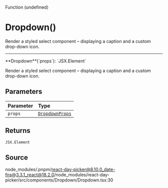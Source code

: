 <SectionTitle>Function (undefined)</SectionTitle>

# Dropdown()

<Description>
  Render a styled select component – displaying a caption and a custom drop-down
  icon.
</Description>

---

<a id="undefined" name="undefined"></a>

<SignatureMemberIdentifier>
  **Dropdown**(`props`): `JSX.Element`
</SignatureMemberIdentifier>

Render a styled select component – displaying a caption and a custom
drop-down icon.

## Parameters

| Parameter | Type                                                     |
| :-------- | :------------------------------------------------------- |
| `props`   | [`DropdownProps`](/docs/api/interfaces/DropdownProps.md) |

## Returns

`JSX.Element`

## Source

node_modules/.pnpm/react-day-picker@8.10.0_date-fns@3.3.1_react@18.2.0/node_modules/react-day-picker/src/components/Dropdown/Dropdown.tsx:30
